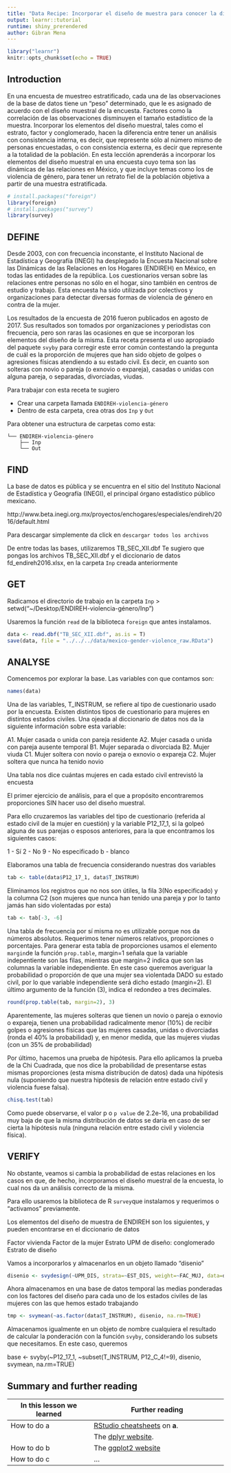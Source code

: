 ```yaml
---
title: "Data Recipe: Incorporar el diseño de muestra para conocer la dimensión de la violencia de género en la población mexicana"
output: learnr::tutorial
runtime: shiny_prerendered
author: Gibran Mena
---
```


```r
library("learnr")
knitr::opts_chunk$set(echo = TRUE)
```


## Introduction

En una encuesta de muestreo estratificado, cada una de las observaciones de la base de datos tiene un "peso" determinado, que le es asignado de acuerdo con el diseño muestral de la encuesta. Factores como la correlación de las observaciones disminuyen el tamaño estadístico de la muestra. Incorporar los elementos del diseño muestral, tales como el estrato, factor y conglomerado, hacen la diferencia entre tener un análisis con consistencia interna, es decir, que represente sólo al número mismo de personas encuestadas, o con consistencia externa, es decir que represente a la totalidad de la población.
En esta lección aprenderás a incorporar los elementos del diseño muestral en una encuesta cuyo tema son las dinámicas de las relaciones en México, y que incluye temas como los de violencia de género, para tener un retrato fiel de la población objetiva a partir de una muestra estratificada. 

```r
# install.packages("foreign")
library(foreign)
# install.packages("survey")
library(survey)
```


## DEFINE

Desde 2003, con con frecuencia inconstante, el Instituto Nacional de Estadística y Geografía (INEGI) ha desplegado la Encuesta Nacional sobre las Dinámicas de las Relaciones en los Hogares (ENDIREH) en México, en todas las entidades de la república. Los cuestionarios versan sobre las relaciones entre personas no sólo en el hogar, sino también en centros de estudio y trabajo. Esta encuesta ha sido utilizada por colectivos y organizaciones para detectar diversas formas de violencia de género en contra de la mujer. 

Los resultados de la encuesta de 2016 fueron publicados en agosto de 2017. Sus resultados son tomados por organizaciones y periodistas con frecuencia, pero son raras las ocasiones en que se incorporan los elementos del diseño de la misma. Esta receta presenta el uso apropiado del paquete `svyby` para corregir este error común contestando la pregunta de cuál es la proporción de mujeres que han sido objeto de golpes o agresiones físicas atendiendo a su estado civil. Es decir, en cuanto son solteras con novio o pareja (o exnovio o expareja), casadas o unidas con alguna pareja, o separadas, divorciadas, viudas. 


Para trabajar con esta receta te sugiero

- Crear una carpeta llamada `ENDIREH-violencia-género`
- Dentro de esta carpeta, crea otras dos `Inp` y `Out`

Para obtener una estructura de carpetas como esta:

```{}
└── ENDIREH-violencia-género
    ├── Inp
    └── Out
```

## FIND

La base de datos es pública y se encuentra en el sitio del Instituto Nacional de Estadística y Geografía (INEGI), el principal órgano estadístico público mexicano. 

http://www.beta.inegi.org.mx/proyectos/enchogares/especiales/endireh/2016/default.html

Para descargar simplemente da click en `descargar todos los archivos`

De entre todas las bases, utilizaremos TB_SEC_XII.dbf
Te sugiero que pongas los archivos TB_SEC_XII.dbf y el diccionario de datos fd_endireh2016.xlsx, en la carpeta `Inp` creada anteriormente


## GET

Radicamos el directorio de trabajo en la carpeta `Inp`
> setwd("~/Desktop/ENDIREH-violencia-género/Inp")

Usaremos la función `read` de la biblioteca `foreign` que antes instalamos.

```r
data <- read.dbf("TB_SEC_XII.dbf", as.is = T)
save(data, file = "../../../data/mexico-gender-violence_raw.RData")
```

## ANALYSE

Comencemos por explorar la base. Las variables con que contamos son:

```r
names(data)
```

Una de las variables, T_INSTRUM, se refiere al tipo de cuestionario usado por la encuesta. Existen distintos tipos de cuestionario para mujeres en distintos estados civiles. Una ojeada al diccionario de datos nos da la siguiente información sobre esta variable:

A1. Mujer casada o unida con pareja residente
A2. Mujer casada o unida con pareja ausente temporal
B1. Mujer separada o divorciada
B2. Mujer viuda
C1. Mujer soltera con novio o pareja o exnovio o expareja
C2. Mujer soltera que nunca ha tenido novio

Una tabla nos dice cuántas mujeres en cada estado civil entrevistó la encuesta

El primer ejercicio de análisis, para el que a propósito encontraremos proporciones SIN hacer uso del diseño muestral.

Para ello cruzaremos las variables del tipo de cuestionario (referida al estado civil de la mujer en cuestión) y la variable P12_17_1, si la golpeó alguna de sus parejas o esposos anteriores, para la que encontramos los siguientes casos: 

 1 - Sí
 2 - No
 9 - No especificado
 b - blanco
 
Elaboramos una tabla de frecuencia considerando nuestras dos variables

```r
tab <- table(data$P12_17_1, data$T_INSTRUM)
```

Eliminamos los registros que no nos son útiles, la fila 3(No especificado) y la columna C2 (son mujeres que nunca han tenido una pareja y por lo tanto jamás han sido violentadas por esta)

```r
tab <- tab[-3, -6]
```

Una tabla de frecuencia por sí misma no es utilizable porque nos da números absolutos. Requerimos tener números relativos, proporciones o porcentajes. Para generar esta tabla de proporciones usamos el elemento `margin`de la función `prop.table`, margin=1 señala que la variable indepentiente son las filas, mientras que margin=2 indica que son las columnas la variable independiente. En este caso queremos averiguar la probabilidad o proporción de que una mujer sea violentada DADO su estado civil, por lo que variable independiente será dicho estado (margin=2). El último argumento de la función (3), indica el redondeo a tres decimales.

```r
round(prop.table(tab, margin=2), 3)
```

Aparentemente, las mujeres solteras que tienen un novio o pareja o exnovio o expareja, tienen una probabilidad radicalmente menor (10%) de recibir golpes o agresiones físicas que las mujeres casadas, unidas o divorciadas (ronda el 40% la probabilidad) y, en menor medida, que las mujeres viudas (con un 35% de probabilidad)

Por último, hacemos una prueba de hipótesis. Para ello aplicamos la prueba de la Chi Cuadrada, que nos dice la probabilidad de presentarse estas mismas proporciones (esta misma distribución de datos) dada una hipótesis nula (suponiendo que nuestra hipótesis de relación entre estado civil y violencia fuese falsa).

```r
chisq.test(tab)
```

Como puede observarse, el valor p o `p value` de 2.2e-16, una probabilidad muy baja de que la misma distribución de datos se daría en caso de ser cierta la hipótesis nula (ninguna relación entre estado civil y violencia física).

## VERIFY

No obstante, veamos si cambia la probabilidad de estas relaciones en los casos en que, de hecho, incorporamos el diseño muestral de la encuesta, lo cual nos da un análisis correcto de la misma. 

Para ello usaremos la biblioteca de R `survey`que instalamos y requerimos o "activamos" previamente. 

Los elementos del diseño de muestra de ENDIREH son los siguientes, y pueden encontrarse en el diccionario de datos

Factor vivienda
Factor de la mujer
Estrato
UPM de diseño: conglomerado
Estrato de diseño

Vamos a incorporarlos y almacenarlos en un objeto llamado "disenio"

```r
disenio <- svydesign(~UPM_DIS, strata=~EST_DIS, weight=~FAC_MUJ, data=data)
```

Ahora almacenamos en una base de datos temporal las medias ponderadas con los factores del diseño para cada uno de los estados civiles de las mujeres con las que hemos estado trabajando

```r
tmp <- svymean(~as.factor(data$T_INSTRUM), disenio, na.rm=TRUE)
```

Almacenamos igualmente en un objeto de nombre cualquiera el resultado de calcular la ponderación con la función `svyby`, considerando los subsets que necesitamos. En este caso, queremos 


base <- svyby(~P12_17_1, ~subset(T_INSTRUM, P12_C_4!=9), disenio, svymean, na.rm=TRUE) 





## Summary and further reading

|In this lesson we learned           | Further reading                                        |
| ---------------------------------- | -------------------------------------------------------|
|How to do a                         |[RStudio cheatsheets](https://www.rstudio.com/resources/cheatsheets/) on **a**. |
|                                    |The [dplyr website](http://dplyr.tidyverse.org/). |
|How to do b                         |The [ggplot2 website](http://ggplot2.tidyverse.org/) |
|How to do c                         |...|
